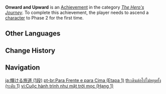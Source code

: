 {{Achievement Infobox
|title        = Onward and Upward
|id           = 80014
|order id     = 0014
|category     = The Hero's Journey
|description  = Ascend a [[character]] to Phase 2 for the first time.
|requirements = 
|primogems    = 5
|tracking     = Tracks how many characters were ascended.
|topic        = Ascension
|set          = Onward and Upward
|tier         = 1
|tiers_total  = 3
}}
'''Onward and Upward''' is an [[Achievement]] in the category ''[[The Hero's Journey]]''. To complete this achievement, the player needs to ascend a [[character]] to Phase 2 for the first time.
<!--
==Trivia==

==Video Guides==
{{EVT
|video1   = 
|caption1 = 
}}
-->
==Other Languages==
{{Transclude|Onward and Upward|Other Languages}}

==Change History==
{{Change History|1.0}}
<!--
==References==
{{Reflist}}
-->
==Navigation==
{{Achievement Navbox}}

[[ja:輝ける旅道 (1段)]]
[[pt-br:Para Frente e para Cima (Etapa 1)]]
[[th:เดินต่อไปไม่หยุดยั้ง (ระดับ 1)]]
[[vi:Cuộc hành trình như mặt trời mọc (Hạng 1)]]